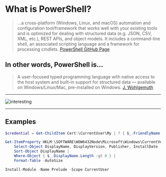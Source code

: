 <!-- section-title: 🤓 What is PowerShell? -->

# What is PowerShell?

> ...a cross-platform (Windows, Linux, and macOS) automation and configuration tool/framework that works well with your existing tools and is optimized for dealing with structured data (e.g. JSON, CSV, XML, etc.), REST APIs, and object models. It includes a command-line shell, an associated scripting language and a framework for processing cmdlets.
[PowerShell GitHub Page](https://github.com/powershell/powershell)

<!-- fragments-start -->

## In other words, PowerShell is... 
> A user-focused typed programming language with native access to the host system and built-in support for structured data — available on Windows/Linux/Mac, pre-installed on Windows.
[J. Wohlgemuth](https://powershell.surge.sh/#slide-2)

<!-- fragments-end -->

---

<!-- classes: big-picture -->
![interesting](../../assets/interesting.gif)

---

## Examples

```PowerShell
$credential = Get-ChildItem Cert:\CurrentUser\My | ? { $_.FriendlyName -like "Digital Signature" }
```

```PowerShell
Get-ItemProperty HKLM:\SOFTWARE\WOW6432Node\Microsoft\Windows\CurrentVersion\Uninstall\* |
    Select-Object DisplayName, DisplayVersion, Publisher, InstallDate |
    Sort-Object DisplayName |
    Where-Object { $_.DisplayName.Length -gt 0 } |
    Format-Table -AutoSize
```

```PowerShell
Install-Module -Name Prelude -Scope CurrentUser
```
